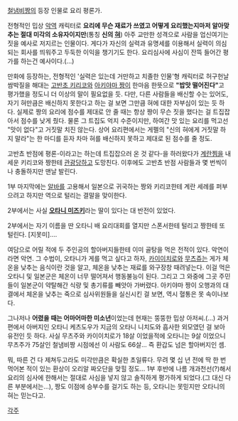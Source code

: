 [[철냄비짱]]의 등장 인물로 요리 평론가. 

전형적인 밉상 [[악역]] 캐릭터로 '''요리에 무슨 재료가 쓰였고 어떻게 요리했는지마저 알아맞추는 절대 미각의 소유자이지만'''(통칭 '''신의 [[혀]]''') 아주 교만한 성격으로 사람을 업신여기는 짓을 예사로 저지르는 인물이다. 게다가 자신의 실력과 유명세를 이용해서 실력이 의심되는 회사를 띄워주고 두둑한 이익을 챙기기도 한다. 요리심사에 사심이 잔뜩 들어간 평가를 하는건 예사이다.(…)

만화에 등장하는, 전형적인 '실력은 있는데 거만하고 치졸한 인물'형 캐릭터로 허구헌날 쌈박질을 해대는 [[고반초 키리코]]와 [[아키야마 짱]]이 한마음 한뜻으로 '''"밥맛 떨어진다"'''고 평가했을 정도니 더 이상의 말이 필요없을 듯. 다만, 다른 사람들을 배신할 수는 있어도, 자기 혀만큼은 배신하지 못한다고 하는 걸 보면 그만큼 혀에 대한 자부심이 있는 듯 하다. 실제로 짱의 요리에 점수를 제대로 안 줄 때는 항상 짱이 무슨 짓을 했다는 걸 트집잡아서 점수를 낮게 줬다. 물론 그 트집도 억지 수준이지만, 하여간 맛 있는 요리를 먹고선 "맛이 없다"고 거짓말 치진 않는다. 상어 요리편에서는 게펠의 "신의 혀에게 거짓말 하지 말라"는 한 마디를 듣자 차마 혀를 배신하지 못하고 제대로 된 점수를 줄 정도. 

고반쵸 반점에 평론-이라고는 하는데 트집잡으러 온 것 같다-을 하러왔다가 [[계란찜]]을 내세운 키리코와 짱한테 [[관광]]당하고 도망친다. 이후에도 고반쵸 반점 사람들과 몇 번씩이나 충돌하지만 맨날 발린다.

1부 마지막에는 [[알바]]를 고용해서 일본으로 귀국하는 짱와 키리코한테 계란 세례를 퍼부으려고 하지만 역으로 털리는 결말을 맞이한다.

2부에서는 사실 '''[[오타니 미즈키]]'''라는 딸이 있다는 대 반전이 있었다. 

2부에서는 자기 이름을 딴 오타니 배 요리대회를 열지만 스폰서한테 털리고 짱한테 또 털린다. [지못미]….

여담으로 어릴 적에 두 주인공의 할아버지들한테 이미 골탕을 먹은 전적이 있다. 악연이라면 악연. 그 수법이, 오타니가 게를 먹고 싶다고 하자, [[아키야마 카이이치로|카이이치로]]와 [[고반초 무츠쥬|무츠쥬]]는 게가 체온을 낮추는 음식이란 것을 알고, 체온을 낮추는 재료를 와구장창 때려넣는다. 이걸 먹은 오타니 및 일본군은 체온이 너무 떨어져서 행동불능이 된다. 그리고 그 와중에 그곳 주민들이 일본군이 약탈해간 식량 및 총기류를 빼앗아 가버렸다. 아키야마 짱이 오행과의 대결에서 체온을 낮추는 죽으로 심사위원들을 실신시킨 걸 보면, 역시 혈통은 못 속이나보다.

그나저나 '''어렸을 때는 어마어마한 미소년'''이었는데 현재는 뚱뚱한 밉상 아저씨.(…) 과거편에서 아버지인 오타니 케츠도우가 지금의 오타니 니치도와 흡사한 외모였던 걸 보아 유전인 듯 하다. 사실 무츠주와 카이이치로가 18살 이었을적에 오타니는 9살 이었으니 무츠주가 75살인 철냄비짱 시점에선 이 사람도 66살... 즉 환갑도 넘은 할아버지인 셈.

뭐, 따른 건 다 제쳐두고라도 미각만큼은 확실한 초일류다. 무려 몇 십 년 전에 딱 한 번 먹어본 적이 있는 환상이 오리알 짜오단을 맞힐 정도... 1부 후반에 나름 개과천선(?)해서 요리의 심사에 한해서는 절대로 사심을 넣지 않고 솔직하게 평가하게 되었다.(그 대신 다른 부분에서는...), 짱도 이점에 승부수를 걸기도 하는 등, 오타니는 못믿지만 오타니의 혀는 믿는다고.

[[각주]]
